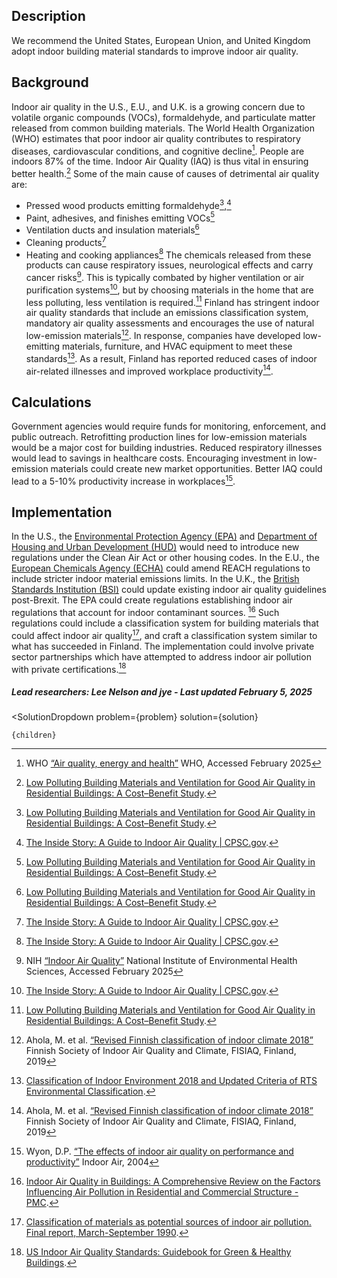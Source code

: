 


## Description
We recommend the United States, European Union, and United Kingdom adopt indoor building material standards to improve indoor air quality.

## Background
Indoor air quality in the U.S., E.U., and U.K. is a growing concern due to volatile organic compounds (VOCs), formaldehyde, and particulate matter released from common building materials. The World Health Organization (WHO) estimates that poor indoor air quality contributes to respiratory diseases, cardiovascular conditions, and cognitive decline[^"7"].
People are indoors 87% of the time. Indoor Air Quality (IAQ) is thus vital in ensuring better health.[^"1"] Some of the main cause of causes of detrimental air quality are:  
- Pressed wood products emitting formaldehyde[^"1"],[^"3"]  
- Paint, adhesives, and finishes emitting VOCs[^"1"]  
- Ventilation ducts and insulation materials[^"1"]  
- Cleaning products[^"3"]  
- Heating and cooking appliances[^"3"]
The chemicals released from these products can cause respiratory issues, neurological effects and carry cancer risks[^"8"]. This is typically combated by higher ventilation or air purification systems[^"3"], but by choosing materials in the home that are less polluting, less ventilation is required.[^"1"]
Finland has stringent indoor air quality standards that include an emissions classification system, mandatory air quality assessments and encourages the use of natural low-emission materials[^"9"]. In response, companies have developed low-emitting materials, furniture, and HVAC equipment to meet these standards[^"2"]. As a result, Finland has reported reduced cases of indoor air-related illnesses and improved workplace productivity[^"9"].

## Calculations
Government agencies would require funds for monitoring, enforcement, and public outreach.
Retrofitting production lines for low-emission materials would be a major cost for building industries. 
Reduced respiratory illnesses would lead to savings in healthcare costs.
Encouraging investment in low-emission materials could create new market opportunities.
Better IAQ could lead to a 5-10% productivity increase in workplaces[^"10"].

## Implementation
In the U.S., the [Environmental Protection Agency (EPA)]( https://www.epa.gov/) and [Department of Housing and Urban Development (HUD)]( https://www.hud.gov/) would need to introduce new regulations under the Clean Air Act or other housing codes.
In the E.U., the [European Chemicals Agency (ECHA)]( https://echa.europa.eu/) could amend REACH regulations to include stricter indoor material emissions limits.
In the U.K., the [British Standards Institution (BSI)]( https://www.bsigroup.com/en-US/) could update existing indoor air quality guidelines post-Brexit.
The EPA could create regulations establishing indoor air regulations that account for indoor contaminant sources. [^"4"] Such regulations could include a classification system for building materials that could affect indoor air quality[^"6"], and craft a classification system similar to what has succeeded in Finland. The implementation could involve private sector partnerships which have attempted to address indoor air pollution with private certifications.[^"5"]

##### Lead researchers: Lee Nelson and jye - Last updated February 5, 2025

[^"1"]:  [Low Polluting Building Materials and Ventilation for Good Air Quality in Residential Buildings: A Cost–Benefit Study](https://www.mdpi.com/2073-4433/11/1/102).

[^"2"]:  [Classification of Indoor Environment 2018 and Updated Criteria of RTS Environmental Classification](https://iopscience.iop.org/article/10.1088/1755-1315/297/1/012045/pdf).

[^"3"]:  [The Inside Story: A Guide to Indoor Air Quality | CPSC.gov](https://www.cpsc.gov/Safety-Education/Safety-Guides/Home/The-Inside-Story-A-Guide-to-Indoor-Air-Quality).

[^"4"]:  [Indoor Air Quality in Buildings: A Comprehensive Review on the Factors Influencing Air Pollution in Residential and Commercial Structure - PMC](https://www.ncbi.nlm.nih.gov/pmc/articles/PMC8004912/).

[^"5"]:  [US Indoor Air Quality Standards: Guidebook for Green & Healthy Buildings](https://www.buildingsiot.com/indoor-air-quality-standards-bd).

[^"6"]:  [Classification of materials as potential sources of indoor air pollution. Final report, March-September 1990](https://www.osti.gov/biblio/6175118).

[^"7"]:  WHO [“Air quality, energy and health”]( https://www.who.int/teams/environment-climate-change-and-health/air-quality-energy-and-health/health-impacts) WHO, Accessed February 2025

[^"8"]:  NIH [“Indoor Air Quality”]( https://www.niehs.nih.gov/health/topics/agents/indoor-air) National Institute of Environmental Health Sciences, Accessed February 2025

[^"9"]:  Ahola, M. et al. [“Revised Finnish classification of indoor climate 2018”]( https://doi.org/10.1051/e3sconf/201911102017) Finnish Society of Indoor Air Quality and Climate, FISIAQ, Finland, 2019

[^"10"]:  Wyon, D.P. [“The effects of indoor air quality on performance and productivity”]( https://doi.org/10.1111/j.1600-0668.2004.00278.x) Indoor Air, 2004


  <SolutionDropdown 
    problem={problem} 
    solution={solution}
  >
    {children}
  </SolutionDropdown>